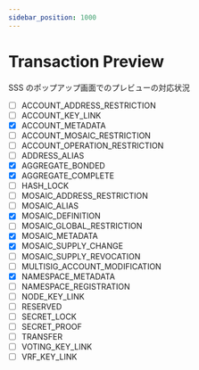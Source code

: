 ```yaml
---
sidebar_position: 1000
---
```


# Transaction Preview

SSS のポップアップ画面でのプレビューの対応状況

- [ ] ACCOUNT_ADDRESS_RESTRICTION
- [ ] ACCOUNT_KEY_LINK
- [x] ACCOUNT_METADATA
- [ ] ACCOUNT_MOSAIC_RESTRICTION
- [ ] ACCOUNT_OPERATION_RESTRICTION
- [ ] ADDRESS_ALIAS
- [x] AGGREGATE_BONDED
- [x] AGGREGATE_COMPLETE
- [ ] HASH_LOCK
- [ ] MOSAIC_ADDRESS_RESTRICTION
- [ ] MOSAIC_ALIAS
- [x] MOSAIC_DEFINITION
- [ ] MOSAIC_GLOBAL_RESTRICTION
- [x] MOSAIC_METADATA
- [x] MOSAIC_SUPPLY_CHANGE
- [ ] MOSAIC_SUPPLY_REVOCATION
- [ ] MULTISIG_ACCOUNT_MODIFICATION
- [x] NAMESPACE_METADATA
- [ ] NAMESPACE_REGISTRATION
- [ ] NODE_KEY_LINK
- [ ] RESERVED
- [ ] SECRET_LOCK
- [ ] SECRET_PROOF
- [ ] TRANSFER
- [ ] VOTING_KEY_LINK
- [ ] VRF_KEY_LINK
